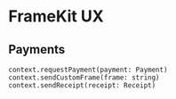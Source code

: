 # FrameKit UX

## Payments

```tsx
context.requestPayment(payment: Payment)
context.sendCustomFrame(frame: string)
context.sendReceipt(receipt: Receipt)
```
